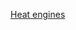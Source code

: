 {{Navbox
|name=Heat engines
|title=[[热机]]
|listclass = hlist
|titlestyle=background:#F0DC82;

|group1=
|list1=
* [[卡諾熱機]]
* [[Fluidyne engine|Fluidyne]]
* [[燃氣渦輪發動機]]
* {{le|熱空氣式發動機|Hot air engine}}
* [[喷气发动机]]
* [[Photo-Carnot engine]]
* [[往复式发动机]]
* [[無活塞旋轉式引擎]]
* {{le|黎開管|Rijke tube}}
* [[火箭发动机]]
* {{le|共燃烧室发动机|Split-single}}
* [[蒸汽机]]
* [[蒸汽渦輪發動機]]
* [[斯特林发动机]]
* {{le|热声学热气发动机|Thermoacoustic hot air engine}}

|group2=
|list2=
* [[Beale number]]
* [[West number]]

|group3=
|list3=
* [[Timeline of heat engine technology]]

|belowstyle=background:#F0DC82;
|below=[[热力学循环]]
}}<noinclude>
[[Category:科技模板|Heat engines]]
</noinclude>